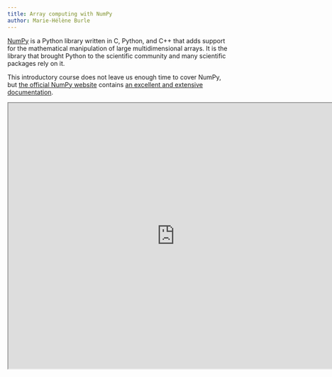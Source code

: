 ```yaml
---
title: Array computing with NumPy
author: Marie-Hélène Burle
---
```


:::{.def}

[NumPy](https://numpy.org/) is a Python library written in C, Python, and C++ that adds support for the mathematical manipulation of large multidimensional arrays. It is the library that brought Python to the scientific community and many scientific packages rely on it.

This introductory course does not leave us enough time to cover NumPy, but [the official NumPy website](https://numpy.org/) contains [an excellent and extensive documentation](https://numpy.org/doc/stable/).

:::

<iframe width="750" height="600" src="https://numpy.org/doc/stable/user/absolute_beginners.html" data-external="1"></iframe>

